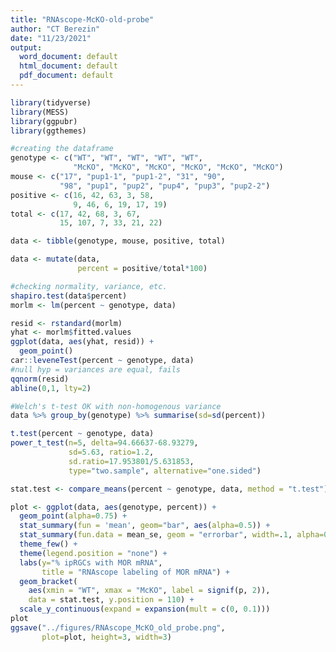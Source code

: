 ```yaml
---
title: "RNAscope-McKO-old-probe"
author: "CT Berezin"
date: "11/23/2021"
output:
  word_document: default
  html_document: default
  pdf_document: default
---
```


```r
library(tidyverse)
library(MESS)
library(ggpubr)
library(ggthemes)
```

```r
#creating the dataframe
genotype <- c("WT", "WT", "WT", "WT", "WT",
              "McKO", "McKO", "McKO", "McKO", "McKO", "McKO")
mouse <- c("17", "pup1-1", "pup1-2", "31", "90",
           "98", "pup1", "pup2", "pup4", "pup3", "pup2-2")
positive <- c(16, 42, 63, 3, 58,
              9, 46, 6, 19, 17, 19)
total <- c(17, 42, 68, 3, 67,
           15, 107, 7, 33, 21, 22)

data <- tibble(genotype, mouse, positive, total)

data <- mutate(data,
               percent = positive/total*100)
```

```r
#checking normality, variance, etc.
shapiro.test(data$percent)
morlm <- lm(percent ~ genotype, data)

resid <- rstandard(morlm)
yhat <- morlm$fitted.values
ggplot(data, aes(yhat, resid)) +
  geom_point()
car::leveneTest(percent ~ genotype, data)
#null hyp = variances are equal, fails
qqnorm(resid)
abline(0,1, lty=2)
```


```r
#Welch's t-test OK with non-homogenous variance
data %>% group_by(genotype) %>% summarise(sd=sd(percent))

t.test(percent ~ genotype, data)
power_t_test(n=5, delta=94.66637-68.93279,
             sd=5.63, ratio=1.2,
             sd.ratio=17.953801/5.631853,
             type="two.sample", alternative="one.sided")

stat.test <- compare_means(percent ~ genotype, data, method = "t.test")
```

```r
plot <- ggplot(data, aes(genotype, percent)) +
  geom_point(alpha=0.75) +
  stat_summary(fun = 'mean', geom="bar", aes(alpha=0.5)) +
  stat_summary(fun.data = mean_se, geom = "errorbar", width=.1, alpha=0.5) +
  theme_few() +
  theme(legend.position = "none") +
  labs(y="% ipRGCs with MOR mRNA",
       title = "RNAscope labeling of MOR mRNA") +
  geom_bracket(
    aes(xmin = "WT", xmax = "McKO", label = signif(p, 2)),
    data = stat.test, y.position = 110) +
  scale_y_continuous(expand = expansion(mult = c(0, 0.1)))
plot
ggsave("../figures/RNAscope_McKO_old_probe.png",
       plot=plot, height=3, width=3)
```